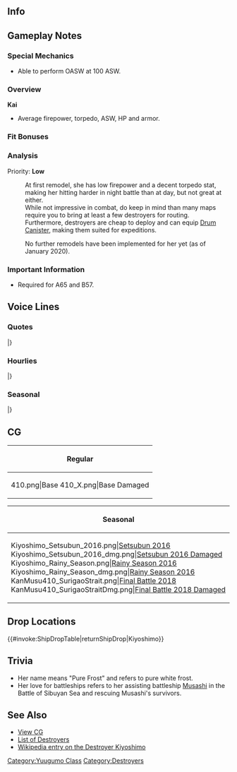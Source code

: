 ==Info==
{{KanmusuInfo|ID=210}}
{{KanmusuInfo|ID=210a}}

==Gameplay Notes==
===Special Mechanics===
* Able to perform OASW at 100 ASW.

===Overview===
'''Kai'''
* Average firepower, torpedo, ASW, HP and armor.  

===Fit Bonuses===
{{:{{BASEPAGENAME}}/Equipment Bonuses}}
{{clear}}

===Analysis===
Priority: '''Low'''

:At first remodel, she has low firepower and a decent torpedo stat, making her hitting harder in night battle than at day, but not great at either.
:While not impressive in combat, do keep in mind than many maps require you to bring at least a few destroyers for routing.
:Furthermore, destroyers are cheap to deploy and can equip [[Drum Canister]], making them suited for expeditions.

:No further remodels have been implemented for her yet (as of January 2020).

===Important Information===
* Required for A65 and B57.

==Voice Lines==
===Quotes===
{{ShipquoteHeader}}
{{ShipquoteKai
|scenario = Introduction
|origin = どうも！夕雲型の最終艦、清霜です。到着遅れました、よろしくお願いです！
|translation = Hello! I'm the last ship of the Yuugumo-class, Kiyoshimo! I'm a bit late but please look after me!<ref>She was a week late to her station because defects in her sonar needed to be repaired.</ref>
|audio =Kiyoshimo-Introduction.ogg
}}
{{ShipquoteKai
|scenario = Library
|origin = 夕雲型駆逐艦のラスト、十九番艦の清霜です。
浦賀生まれですよ。もう、そうとう辛い戦局の中で生まれたの。短い間だったけど、縦横無尽に活躍したわ。
凄惨だったレイテはもちろん、あの礼号作戦にも参加したのよ！どう？
|translation = I'm the last of the Yuugumo-class destroyers, the 19th ship, Kiyoshimo.
I was born in Uraga. Right into the middle of a terrible point of the war.<ref>She was completed in 1944, near the end of the war.</ref> It was only a short while, but I served all over the place.
Of course I was at the gruesome Leyte, but I also participated in that Operation Rei-go.<ref>The [https://en.wikipedia.org/wiki/Battle_of_Leyte_Gulf Battle of Leyte Gulf] and [https://ja.wikipedia.org/wiki/%E7%A4%BC%E5%8F%B7%E4%BD%9C%E6%88%A6 Operation Rei-go].</ref> How's that?
|audio =Kiyoshimo-Library.ogg
}}
{{ShipquoteKai
|scenario = Secretary 1
|origin = ふっふーん。浦賀生まれよ。いいでしょ？
|translation = Hmhmmmm! Uraga born and bred. Isn't that great?
|audio =Kiyoshimo-Secretary_1.ogg
}}
{{ShipquoteKai
|scenario = Secretary 2
|origin = ほら、清霜で良かったでしょ？
|translation = Hey, aren't you glad it's me?
|audio =Kiyoshimo-Secretary_2.ogg
}}
{{ShipquoteKai
|scenario = Secretary 3
|origin = もう、司令官ったら！…お姉様たちには内緒よ？いい？
|translation = Jeez, Commander! ... Keep this a secret from my sisters alright? Alright?
|audio =Kiyoshimo-Secretary_3.ogg
}}
{{ShipquoteKai
|scenario = Secretary Idle
|origin = ねぇ司令官？　何、何してんの？　ねぇ何してんの？　何、何、何、ねぇ？
|translation = Hey~ Commander? What, what are you doing? Hey~ what are you doing? Tell me tell me tell me~?
|audio =Kiyoshimo-Idle.ogg
}}
{{ShipquoteKai
|scenario = Secretary (Married)
|origin = 司令ー官ー？あのさ、疲れたなら、私と一緒に一休みしよ？ねぇ、ねぇ？
|translation = Comm~ander~? Ummm, want to have a break with me if you're tired? Hey~, hey?
|audio =Kiyoshimo-Wedding_Line.ogg
}}
{{ShipquoteKai
|scenario = Wedding
|origin =司令ー官ー？どうしたの、マジ顔しちゃって？えっ、なに…これ？私にくれるの？ホント？んっ…ありがとう…。なんでかな…なんか…涙が、出てきました。
|translation = Comm~ander~? What's wrong, why the serious look? Eh, what's... this? Are you giving this to me? Really? Yup... thanks... I wonder... why... my tears... are falling.
|audio =Kiyoshimo-Wedding.ogg
}}
{{ShipquoteKai
|scenario = Player's Score
|origin = 司令官？連絡見てみる？ん？
|translation = Commander? You want to see the messages? Hmm?
|audio =Kiyoshimo-Looking_At_Scores.ogg
}}
{{ShipquoteKai
|scenario = Joining the Fleet
|origin = うん。清霜に任せて！
|translation = Yup. Leave it to me!
|audio =Kiyoshimo-Joining_A_Fleet.ogg
}}
{{ShipquoteKai
|scenario = Equipment 1
|origin = あと何回装したら、戦艦になれるのかなぁ…。え？な、なれるもん！
|translation = I wonder how many more upgrades before I become a battleship... Eh? I-I will become one!
|audio =Kiyoshimo-Equipment_1.ogg
}}
{{ShipquoteKai
|scenario = Equipment 2
|origin = どお？清霜かっこいい？強い？
|translation = How is it? Do I look cool? Strong?
|audio =Kiyoshimo-Equipment_2.ogg
}}
{{ShipquoteKai
|scenario = Equipment 3
|origin = 司令ー官ーにっ、あげる！
|translation = This is for you, Comm~ander~!
|audio =Kiyoshimo-Equipment_3.ogg
}}
{{ShipquoteKai
|scenario = Supply
|origin = ゴチになります！
|translation = I'll have a feast!
|audio =Kiyoshimo-Supply.ogg
}}
{{ShipquoteKai
|scenario = Docking (Minor Damage)
|origin = 戦艦と一緒に出撃したいのにー！
|translation = I wanted to sortie with the battleships~!
|audio =Kiyoshimo-Docking_Minor.ogg
}}
{{ShipquoteKai
|scenario = Docking (Major Damage)
|origin = ちょーっと長めのお風呂入るね、うん。
|translation = I'll be in the bath for slightly longer. Yup.
|audio =Kiyoshimo-Docking_Major.ogg
}}
{{ShipquoteKai
|scenario = Construction
|origin = さあ、戦艦クラス？来てちょうだい！
|translation = Now, is it a battleship class? Please show up!
|audio =Kiyoshimo-Construction.ogg
}}
{{ShipquoteKai
|scenario = Returning from Sortie
|origin = 作戦は完了。ばっちり、ばっちりよ！
|translation = The operation is complete. It was done perfectly!
|audio =Kiyoshimo-Returning_From_Sortie.ogg
}}
{{ShipquoteKai
|scenario = Starting a Sortie
|origin = 礼号作戦？違うの？いいわ！どのみち出撃です！
|translation = Operation Rei-go? No? That's fine! I can sortie anywhere!<ref>She was sunk during Operation Rei-go.</ref>
|audio =Kiyoshimo-Starting_A_Sortie.ogg
}}
{{ShipquoteKai
|scenario = Starting a Battle
|origin = 夕雲姉さん達にも、負けませんから！
|translation = I won't lose to my elder sisters!
|audio =Kiyoshimo-Battle_Start.ogg
}}
{{ShipquoteKai
|scenario = Attack
|origin = 武蔵さん、元気かな？私も、頑張る！
|translation = I wonder how Musashi-san is doing? I'll do my best too!<ref>Kiyoshimo rescued 

the survivors of Musashi when it was sunk in Leyte Gulf.</ref>
|audio =Kiyoshimo-Attack.ogg
}}
{{ShipquoteKai
|scenario = Night Battle Attack
|origin = 今度は守るって、言ったでしょ？
|translation = Didn't I say that I'll protect you this time?
|audio =Kiyoshimo-Night_Attack.ogg
}}
{{ShipquoteKai
|scenario = Night Battle
|origin = 夜の進撃かぁ…。あの夜、思い出しちゃう。
|translation = A night attack huh... I remember that night.<ref>She was sunk on 26 December at night.</ref>
|audio =Kiyoshimo-Night_Battle.ogg
}}
{{ShipquoteKai
|scenario = MVP
|origin = ふふん、どお？これが実力だって。そろそろ戦艦にしてくれてもいいのよ？
|translation = Fufun, how's that? This is my true power. Isn't it almost time to make me a battleship?
|audio =Kiyoshimo-MVP.ogg
}}
{{ShipquoteKai
|scenario = Minor Damage 1
|origin = ひゃあぁ！？当たったらおしまいじゃなーい！
|translation = Hyaah!? It'll be the end of me if that hit!
|audio =Kiyoshimo-Minor_Damage_1.ogg
}}
{{ShipquoteKai
|scenario = Minor Damage 2
|origin = きゃぁっ！も、もう！痛いじゃない！
|translation = Kyaaah! Je-jeez! That hurt!
|audio =Kiyoshimo-Minor_Damage_2.ogg
}}
{{ShipquoteKai
|scenario = Major Damage
|origin = え？左側？え？航行不能？そんな…やばい、じゃん…。
|translation = Eh? My port side? Eh? Steering is lost? No way... I'm in trouble...<ref>During Operation Rei, she was hit by bombs in the port that took out her fuel tank and port engine. Shortly after, her starbord engine stopped too.</ref>
|audio =Kiyoshimo-Major_Damage.ogg
}}
{{ShipquoteKai
|scenario = Sunk
|origin = また…沈む…の？いいよ…みんな、先に行って…。敵、殴ったら…もどって…来て、ね…？
|translation = I'm... sinking... again? That's fine... I'm going ahead everyone... Once you... beat the enemies... return safely... alright?
|audio =Kiyoshimo-Sunk.ogg
}}
|} <references/>
 
{{clear}}

===Hourlies===
{{ShipquoteHeader | type = hourly}}
{{ShipquoteKai
|scenario = 00:00
|origin = マルマルマルマルマル！あれ？マル一個多かった？マルマルマルマ…う、うん？うん？ううん？？
|translation = 00000! Eh? There was an extra 0? 000... H-huh? Huh? Huh??
|audio = KiyoshimoKai-Hourly_0000.ogg
}}
{{ShipquoteKai
|scenario = 01:00
|origin = マルヒトマルマル。ふぅ…眠いねえ
|translation = 0100. *yawn*... I'm sleepy.
|audio = KiyoshimoKai-Hourly_0100.ogg
}}
{{ShipquoteKai
|scenario = 02:00
|origin = マルフタフタフタ！ふわぁ、また間違えた。やり直し！マルフタマルマルね！
|translation = 0222! Whoa, I made another mistake. I'll do it again! 0200 right!
|audio = KiyoshimoKai-Hourly_0200.ogg
}}
{{ShipquoteKai
|scenario = 03:00
|origin = マルサン！…マルマルゥ…　私眠いですぅ…この任務、きつい…
|translation = 03! ...00... I'm so sleepy... This mission is hard...
|audio = KiyoshimoKai-Hourly_0300.ogg
}}
{{ShipquoteKai
|scenario = 04:00
|origin = マルヨンマルマル。だからーマジで眠いんだって！もー誰か代わってぇー！
|translation = 0400. I'm seriously sleepy now! Someone swap with me already!
|audio = KiyoshimoKai-Hourly_0400.ogg
}}
{{ShipquoteKai
|scenario = 05:00
|origin = マルゴーマルマル！えっ？これが完璧にできたら戦艦になれるの？くっ…頑張るか。
|translation = 0500! Eh? If I do this well I can become a battleship? Ugh... I'll do my best.
|audio = KiyoshimoKai-Hourly_0500.ogg
}}
{{ShipquoteKai
|scenario = 06:00
|origin = マルロクマルマル。よしっ！頑張るぞー！
|translation = 0600. Alright! I can do this!
|audio = KiyoshimoKai-Hourly_0600.ogg
}}
{{ShipquoteKai
|scenario = 07:00
|origin = マルナナマルマル。ねえ、清霜が腕によりをかけて朝ごはん作るから！ねっ！
|translation = 0700. Hey, I'm going to try my hand at making breakfast! Hey!
|audio = KiyoshimoKai-Hourly_0700.ogg
}}
{{ShipquoteKai
|scenario = 08:00
|origin = マルハチマルマル。朝ごはん、お味はどう？モリモリ食べて一緒に戦艦になろう！
|translation = 0800. How's breakfast? Let's eat lots and become battleships together!
|audio = KiyoshimoKai-Hourly_0800.ogg
}}
{{ShipquoteKai
|scenario = 09:00
|origin = マルキューマルマル。さあっ、司令官。一緒に朝のトレーニング。いっきますかー！
|translation = 0900. Now, Commander. Let's go for morning training together!
|audio = KiyoshimoKai-Hourly_0900.ogg
}}
{{ShipquoteKai
|scenario = 10:00
|origin = ヒトマルマルマル。うぇえ… 朝ごはん食べ過ぎたぁ… 運動したら気持ち悪ぅ… ううっ…
|translation = 1000. Urgh... I ate too much for breakfast... I feel sick after exercising... Urrrgh...
|audio = KiyoshimoKai-Hourly_1000.ogg
}}
{{ShipquoteKai
|scenario = 11:00
|origin = 調子悪ぅ…ヒトヒト…マル…マル…　なっ…何とか時報、間に合ったぁ。ふえぇ…
|translation = I feel sick... 11...0...0... So... somehow I managed to do the time announcement in time. *whew*
|audio = KiyoshimoKai-Hourly_1100.ogg
}}
{{ShipquoteKai
|scenario = 12:00
|origin = ヒトフタマルマル。司令官、お昼は一人で…ごめん…食べて。私 無理ぃ
|translation = 1200. You can have lunch alone, Commander... Sorry... I can't.
|audio = KiyoshimoKai-Hourly_1200.ogg
}}
{{ShipquoteKai
|scenario = 13:00
|origin = ヒトサンマルマル。お昼何食べたの？大和姉さまとオムライス？いっ、いいなぁ
|translation = 1300. What did you have for lunch? You had omelette rice with Yamato-anesama? Th-that sounds nice.
|audio = KiyoshimoKai-Hourly_1300.ogg
}}
{{ShipquoteKai
|scenario = 14:00
|origin = ヒトヨンマルマル。あれっ、霞ちゃん？どうしたの、また心配してきてくれたの？
|translation = 1400. Oh, Kasumi-chan? What's wrong, are you here because you're worried again?
|audio = KiyoshimoKai-Hourly_1400.ogg
}}
{{ShipquoteKai
|scenario = 15:00
|origin =ヒトゴーマルマル。お昼食べれなかったんで霞ちゃんがおにぎりくれました！今食べちゃお。うんうん、塩味がいい塩梅
|translation =1500. Since I didn't have lunch, Kasumi-chan gave me a rice ball! I'll eat it now. Mmmm, it's perfectly seasoned with salt.
|audio = KiyoshimoKai-Hourly_1500.ogg
}}
{{ShipquoteKai
|scenario = 16:00
|origin =ヒトロクマルマル。司令官。清霜、心入れ替えて。頑張ります！
|translation =1600. I've mended my ways Commander. I'll do my best.
|audio = KiyoshimoKai-Hourly_1600.ogg
}}
{{ShipquoteKai
|scenario = 17:00
|origin =ヒトナナマルマル。さぁ！執務室の掃除も艤装の整備も頑張らないと！
|translation =1700. Now~! I have to do my best cleaning the office and maintaining my equipment!
|audio = KiyoshimoKai-Hourly_1700.ogg
}}
{{ShipquoteKai
|scenario = 18:00
|origin =ヒトハチマルマル。司令官？今日は夜戦の演習？もち！ご一緒します！
|translation =1800. Commander? Are we having night battle exercises today? Of course! I'll join too!
|audio = KiyoshimoKai-Hourly_1800.ogg
}}
{{ShipquoteKai
|scenario = 19:00
|origin =ヒトキューマルマル。よし！ここで照明弾、照明だーん…あれ？私、持ってない？
|translation =1900. Alright! Now it's time to use flares, flares... Huh? I didn't bring any?
|audio = KiyoshimoKai-Hourly_1900.ogg
}}
{{ShipquoteKai
|scenario = 20:00
|origin =フタマルマルマル。でもさすが、二水戦のメンバーも強かったな。いいなあ
|translation =2000. But wow, the DesRon2 members are strong. How nice.
|audio = KiyoshimoKai-Hourly_2000.ogg
}}
{{ShipquoteKai
|scenario = 21:00
|origin =フタヒトマルマル。あれ、霞ちゃん。これおにぎり？また？いいの？
|translation =2100. Oh, Kasumi-chan. A rice ball? Again? I can have it?
|audio = KiyoshimoKai-Hourly_2100.ogg
}}
{{ShipquoteKai
|scenario = 22:00
|origin =フタフタマルマル。そっかー夜戦に夢中で晩ご飯忘れてた。司令官、お腹空いてない？ねえ、一緒に食べる？
|translation =2200. That's right, we got so engrossed in night battle we forgot about dinner. Are you hungry, Commander? Hey, want to eat with me?
|audio = KiyoshimoKai-Hourly_2200.ogg
}}
{{ShipquoteKai
|scenario = 23:00
|origin =フタサンマルマル。ええっ！？武蔵さんとビフテキ食べたの？いいなー私も入れてよ！ずるい！
|translation =2300. Eh!? You're going to have steak with Musashi-san? How nice, I want to come too! No fair!
|audio = KiyoshimoKai-Hourly_2300.ogg
}}
|} <references/>
 
{{clear}}

===Seasonal===
{{SeasonalHeaderOld}}
{{SeasonalQuote
|scenario = [[Seasonal/Rainy_Season_2016|Rainy Season 2016]]
|origin = 司令官、あのさ、ねえ。ねえ。
|translation =	Guess what, Commander. Guess.
|audio = Kiyoshimo_Rainy_Season_2016_Sec1.mp3
|notes = 
}}
|}

==CG==
{| class="mw-collapsible mw-collapsed wikitable" style="width: 100%;"
!Regular
|-
|<gallery>
410.png|Base
410_X.png|Base Damaged
</gallery>
|}

{| class="mw-collapsible mw-collapsed wikitable" style="width: 100%;"
!Seasonal
|-
|<gallery>
Kiyoshimo_Setsubun_2016.png|[[Seasonal/Setsubun_2016|Setsubun 2016]]
Kiyoshimo_Setsubun_2016_dmg.png|[[Seasonal/Setsubun_2016|Setsubun 2016 Damaged]]
Kiyoshimo_Rainy_Season.png|[[Seasonal/Rainy_Season_2016|Rainy Season 2016]]
Kiyoshimo_Rainy_Season_dmg.png|[[Seasonal/Rainy_Season_2016|Rainy Season 2016]]
KanMusu410_SurigaoStrait.png|[[Seasonal/Final_Battle|Final Battle 2018]]
KanMusu410_SurigaoStraitDmg.png|[[Seasonal/Final_Battle|Final Battle 2018 Damaged]]
</gallery>
|}

==Drop Locations==
{{#invoke:ShipDropTable|returnShipDrop|Kiyoshimo}}

==Trivia==
* Her name means "Pure Frost" and refers to pure white frost.
* Her love for battleships refers to her assisting battleship [[Musashi]] in the Battle of Sibuyan Sea and rescuing Musashi's survivors.

==See Also==
*[[{{PAGENAMEE}}/Gallery|View {{PAGENAME}} CG]]
*[[EliteDD|List of Destroyers]]
* [http://en.wikipedia.org/wiki/Japanese_destroyer_Kiyoshimo Wikipedia entry on the Destroyer Kiyoshimo]
{{Shiplist}}
[[Category:Yuugumo Class]]
[[Category:Destroyers]]